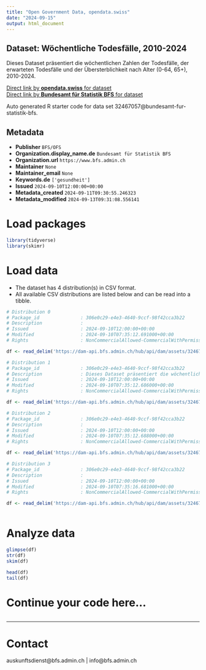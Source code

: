 ```yaml
---
title: "Open Government Data, opendata.swiss"
date: "2024-09-15"
output: html_document
---
```


## Dataset: Wöchentliche Todesfälle, 2010-2024

Dieses Dataset präsentiert die wöchentlichen Zahlen der Todesfälle, der erwarteten Todesfälle und der Übersterblichkeit nach Alter (0-64, 65+), 2010-2024.

[Direct link by **opendata.swiss** for dataset](https://opendata.swiss/de/dataset/wochentliche-todesfalle-2010-2024)<br>
[Direct link by **Bundesamt für Statistik BFS** for dataset](https://www.bfs.admin.ch/asset/de/ts-d-14.03.04.03-wr)

Auto generated R starter code for data set 32467057@bundesamt-fur-statistik-bfs.

## Metadata

- **Publisher** `BFS/OFS`
- **Organization.display_name.de** `Bundesamt für Statistik BFS`
- **Organization.url** `https://www.bfs.admin.ch`
- **Maintainer** `None`
- **Maintainer_email** `None`
- **Keywords.de** `['gesundheit']`
- **Issued** `2024-09-10T12:00:00+00:00`
- **Metadata_created** `2024-09-11T09:30:55.246323`
- **Metadata_modified** `2024-09-13T09:31:08.556141`


# Load packages

```r

library(tidyverse)
library(skimr)

```

# Load data

-   The dataset has 4 distribution(s) in CSV format.
-   All available CSV distributions are listed below and can be read into a tibble.

```r

# Distribution 0
# Package_id               : 306e0c29-e4e3-4640-9ccf-98f42cca3b22
# Description              : 
# Issued                   : 2024-09-10T12:00:00+00:00
# Modified                 : 2024-09-10T07:35:12.691000+00:00
# Rights                   : NonCommercialAllowed-CommercialWithPermission-ReferenceRequired

df <- read_delim('https://dam-api.bfs.admin.ch/hub/api/dam/assets/32467068/master')

# Distribution 1
# Package_id               : 306e0c29-e4e3-4640-9ccf-98f42cca3b22
# Description              : Dieses Dataset präsentiert die wöchentlichen Zahlen der Todesfälle, der erwarteten Todesfälle und der Übersterblichkeit nach Alter (0-64, 65+), 2010-2024.
# Issued                   : 2024-09-10T12:00:00+00:00
# Modified                 : 2024-09-10T07:35:12.686000+00:00
# Rights                   : NonCommercialAllowed-CommercialWithPermission-ReferenceRequired

df <- read_delim('https://dam-api.bfs.admin.ch/hub/api/dam/assets/32467083/master')

# Distribution 2
# Package_id               : 306e0c29-e4e3-4640-9ccf-98f42cca3b22
# Description              : 
# Issued                   : 2024-09-10T12:00:00+00:00
# Modified                 : 2024-09-10T07:35:12.688000+00:00
# Rights                   : NonCommercialAllowed-CommercialWithPermission-ReferenceRequired

df <- read_delim('https://dam-api.bfs.admin.ch/hub/api/dam/assets/32467071/master')

# Distribution 3
# Package_id               : 306e0c29-e4e3-4640-9ccf-98f42cca3b22
# Description              : 
# Issued                   : 2024-09-10T12:00:00+00:00
# Modified                 : 2024-09-10T07:35:16.681000+00:00
# Rights                   : NonCommercialAllowed-CommercialWithPermission-ReferenceRequired

df <- read_delim('https://dam-api.bfs.admin.ch/hub/api/dam/assets/32467077/master')



```

# Analyze data

```r

glimpse(df)
str(df)
skim(df)

head(df)
tail(df)

```

# Continue your code here...

```r

```

------------------------------------------------------------------------

# Contact

auskunftsdienst@bfs.admin.ch | info@bfs.admin.ch
